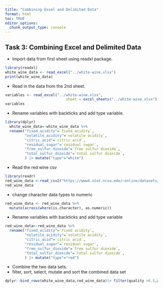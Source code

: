 ```yaml
---
title: "Combining Excel and Delimited Data"
format: html
toc: TRUE
editor_options: 
  chunk_output_type: console
---
```


## Task 3: Combining Excel and Delimited Data

-  Import data from first sheet using readxl package.
```r
library(readxl)
white_wine_data <- read_excel("../white-wine.xlsx")
print(white_wine_data)
```

-  Read in the data from the 2nd sheet.
```r
variables <- read_excel("../white-wine.xlsx", 
                            sheet = excel_sheets("../white-wine.xlsx")[2])
variables
```
-  Rename variables with backticks and add type variable.

```r
library(dplyr)
  white_wine_data<-white_wine_data %>%
  rename("fixed_acidity"=`fixed acidity`,
         "volatile_acidity"=`volatile acidity`,
         "citric_acid"=`citric acid`,
         "residual_sugar"=`residual sugar`,
         "free_sulfur_dioxide"=`free sulfur dioxide`,
         "total_sulfur_dioxide"=`total sulfur dioxide`,
         ) |> mutate("type"="white")

```
-   Read the red wine csv


```r
library(readr)
red_wine_data <-read_csv2("https://www4.stat.ncsu.edu/~online/datasets/red-wine.csv",show_col_types =FALSE)
red_wine_data

```

- change character data types to numeric
```r
red_wine_data <- red_wine_data %>%
  mutate(across(where(is.character), as.numeric))

```
-  Rename variables with backticks and add type variable

```r
red_wine_data<-red_wine_data %>%
  rename("fixed_acidity"=`fixed acidity`,
         "volatile_acidity"=`volatile acidity`,
         "citric_acid"=`citric acid`,
         "residual_sugar"=`residual sugar`,
         "free_sulfur_dioxide"=`free sulfur dioxide`,
         "total_sulfur_dioxide"=`total sulfur dioxide`,
         ) |> mutate("type"="red")
```

- Combine the two data sets.
- filter, sort, select, mutate and sort the combined data set
```r
dplyr::bind_rows(white_wine_data,red_wine_data)|> filter(quality >6.5,alcohol <132)|>arrange(desc(quality))|>select(citric_acid, alcohol, type, quality)|>group_by(quality) |>mutate(across(alcohol,list(mean=mean,sd=sd),.names = "{.col}_{.fn}"))
```

